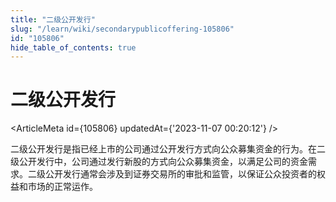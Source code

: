```yaml
---
title: "二级公开发行"
slug: "/learn/wiki/secondarypublicoffering-105806"
id: "105806"
hide_table_of_contents: true
---
```



# 二级公开发行

<ArticleMeta id={105806} updatedAt={'2023-11-07 00:20:12'} />
<div className='border-solid border-b border-t-0 my-4 border-[var(--ifm-color-gray-300)]' />

二级公开发行是指已经上市的公司通过公开发行方式向公众募集资金的行为。在二级公开发行中，公司通过发行新股的方式向公众募集资金，以满足公司的资金需求。二级公开发行通常会涉及到证券交易所的审批和监管，以保证公众投资者的权益和市场的正常运作。
